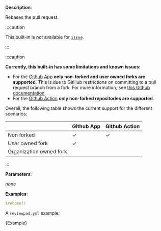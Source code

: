
**Description**:

Rebases the pull request.

:::caution

This built-in is not available for [`issue`](/guides/syntax#workflow).

:::

:::caution

**Currently, this built-in has some limitations and known issues:**

- For the [Github App](getting-started/installation) **only non-forked and user owned forks are supported**. This is due to GitHub restrictions on committing to a pull request branch from a fork. For more information, see [this Github documentation](https://docs.github.com/en/pull-requests/collaborating-with-pull-requests/proposing-changes-to-your-work-with-pull-requests/committing-changes-to-a-pull-request-branch-created-from-a-fork).
- For the [Github Action](/getting-started/installation-action-tokenized) **only non-forked repositories are supported**.

Overall, the following table shows the current support for the different scenarios:

|                         | Github App | Github Action |
| ----------------------- | ---------- | ------------- |
| Non forked              | ✓          | ✓             |
| User owned fork         | ✓          |               |
| Organization owned fork |            |               |

:::

**Parameters**:

_none_

**Examples**:

```yml
$rebase()
```

A `reviewpad.yml` example:

<CodeBlock language="yml" title="reviewpad.yml">{Example}</CodeBlock>
